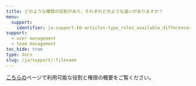 ```yaml
---
title: どのような種類の役割があり、それぞれどのような違いがありますか？
menu:
  support:
    identifier: ja-support-kb-articles-type_roles_available_differences
support:
  - user management
  - team management
toc_hide: true
type: docs
slug: /ja/support/:filename
---
```

[こちらの](/ja/guides/models/app/settings-page/teams.md#team-roles-and-permissions)ページで利用可能な役割と権限の概要をご覧ください。